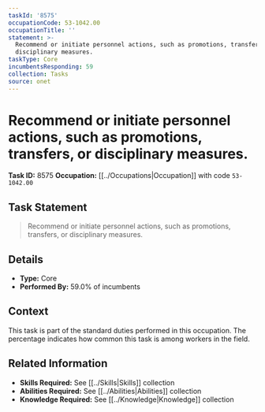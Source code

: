 ```yaml
---
taskId: '8575'
occupationCode: 53-1042.00
occupationTitle: ''
statement: >-
  Recommend or initiate personnel actions, such as promotions, transfers, or
  disciplinary measures.
taskType: Core
incumbentsResponding: 59
collection: Tasks
source: onet
---
```

# Recommend or initiate personnel actions, such as promotions, transfers, or disciplinary measures.

**Task ID:** 8575
**Occupation:** [[../Occupations|Occupation]] with code `53-1042.00`

## Task Statement

> Recommend or initiate personnel actions, such as promotions, transfers, or disciplinary measures.

## Details

- **Type:** Core
- **Performed By:** 59.0% of incumbents

## Context

This task is part of the standard duties performed in this occupation. The percentage indicates how common this task is among workers in the field.

## Related Information

- **Skills Required:** See [[../Skills|Skills]] collection
- **Abilities Required:** See [[../Abilities|Abilities]] collection
- **Knowledge Required:** See [[../Knowledge|Knowledge]] collection
